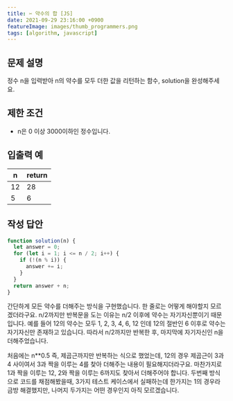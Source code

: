 ```yaml
---
title: ✂️ 약수의 합 [JS]
date: 2021-09-29 23:16:00 +0900
featureImage: images/thumb_programmers.png
tags: [algorithm, javascript]
---
```


## 문제 설명

정수 n을 입력받아 n의 약수를 모두 더한 값을 리턴하는 함수, solution을 완성해주세요.

## 제한 조건

- n은 0 이상 3000이하인 정수입니다.

## 입출력 예

| n   | return |
| --- | ------ |
| 12  | 28     |
| 5   | 6      |

## 작성 답안

```js
function solution(n) {
  let answer = 0;
  for (let i = 1; i <= n / 2; i++) {
    if (!(n % i)) {
      answer += i;
    }
  }
  return answer + n;
}
```

간단하게 모든 약수를 더해주는 방식을 구현했습니다. 한 줄로는 어떻게 해야할지 모르겠더라구요.
n/2까지만 반복문을 도는 이유는 n/2 이후에 약수는 자기자신뿐이기 때문입니다.
예를 들어 12의 약수는 모두 1, 2, 3, 4, 6, 12 인데 12의 절반인 6 이후로 약수는 자기자신만 존재하고 있습니다.
따라서 n/2까지만 반복한 후, 마지막에 자기자신인 n을 더해주었습니다.

처음에는 n\*\*0.5 즉, 제곱근까지만 반복하는 식으로 했었는데, 12의 경우 제곱근이 3과 4 사이여서 3과 짝을 이루는 4를 찾아 더해주는 내용이 필요해지더라구요.
마찬가지로 1과 짝을 이루는 12, 2와 짝을 이루는 6까지도 찾아서 더해주어야 합니다.
두번째 방식으로 코드를 채점해봤을때, 3가지 테스트 케이스에서 실패하는데 한가지는 1의 경우라 금방 해결했지만, 나머지 두가지는 어떤 경우인지 아직 모르겠습니다.
